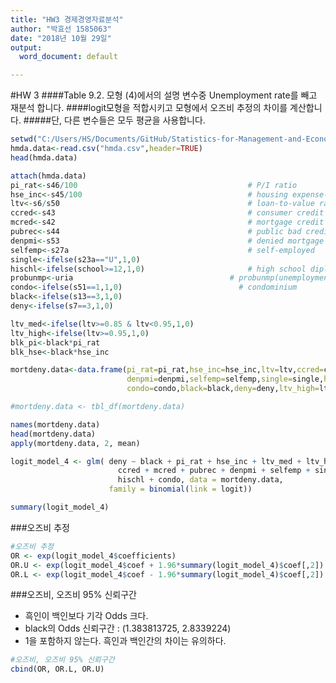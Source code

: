 ```yaml
---
title: "HW3 경제경영자료분석"
author: "박효선 1585063"
date: "2018년 10월 29일"
output:
  word_document: default

---
```

#HW 3
####Table 9.2. 모형 (4)에서의 설명 변수중 Unemployment rate를 빼고 재분석 합니다.
####logit모형을 적합시키고 모형에서 오즈비 추정의 차이를 계산합니다. 
#####단, 다른 변수들은 모두 평균을 사용합니다. 

```r

setwd("C:/Users/HS/Documents/GitHub/Statistics-for-Management-and-Economy")
hmda.data<-read.csv("hmda.csv",header=TRUE)
head(hmda.data)

attach(hmda.data)
pi_rat<-s46/100                                      # P/I ratio
hse_inc<-s45/100                                     # housing expense-to-income ratio
ltv<-s6/s50                                          # loan-to-value ratio
ccred<-s43                                           # consumer credit score
mcred<-s42                                           # mortgage credit score
pubrec<-s44                                          # public bad credit record
denpmi<-s53                                          # denied mortgage insurance
selfemp<-s27a                                        # self-employed
single<-ifelse(s23a=="U",1,0)
hischl<-ifelse(school>=12,1,0)                       # high school diploma
probunmp<-uria                                   # probunmp(unemployment rate)
condo<-ifelse(s51==1,1,0)                          # condominium
black<-ifelse(s13==3,1,0)                 
deny<-ifelse(s7==3,1,0)

ltv_med<-ifelse(ltv>=0.85 & ltv<0.95,1,0)
ltv_high<-ifelse(ltv>=0.95,1,0)
blk_pi<-black*pi_rat
blk_hse<-black*hse_inc

mortdeny.data<-data.frame(pi_rat=pi_rat,hse_inc=hse_inc,ltv=ltv,ccred=ccred,mcred=mcred,pubrec=pubrec,
                          denpmi=denpmi,selfemp=selfemp,single=single,hischl=hischl,probunmp=probunmp,
                          condo=condo,black=black,deny=deny,ltv_high=ltv_high,blk_pi=blk_pi,blk_hse=blk_hse)    # 데이터 생성

```




```r
#mortdeny.data <- tbl_df(mortdeny.data)

names(mortdeny.data)
head(mortdeny.data)
apply(mortdeny.data, 2, mean)

```

```r

logit_model_4 <- glm( deny ~ black + pi_rat + hse_inc + ltv_med + ltv_high +
                        ccred + mcred + pubrec + denpmi + selfemp + single + 
                        hischl + condo, data = mortdeny.data, 
                      family = binomial(link = logit))

summary(logit_model_4)

```



###오즈비 추정 

```r
#오즈비 추정 
OR <- exp(logit_model_4$coefficients)
OR.U <- exp(logit_model_4$coef + 1.96*summary(logit_model_4)$coef[,2])
OR.L <- exp(logit_model_4$coef - 1.96*summary(logit_model_4)$coef[,2])

```


###오즈비, 오즈비 95% 신뢰구간


- 흑인이 백인보다 기각 Odds 크다. 
- black의 Odds 신뢰구간 : (1.383813725, 2.8339224)
- 1을 포함하지 않는다. 흑인과 백인간의  차이는 유의하다.


```r
#오즈비, 오즈비 95% 신뢰구간
cbind(OR, OR.L, OR.U)
```















